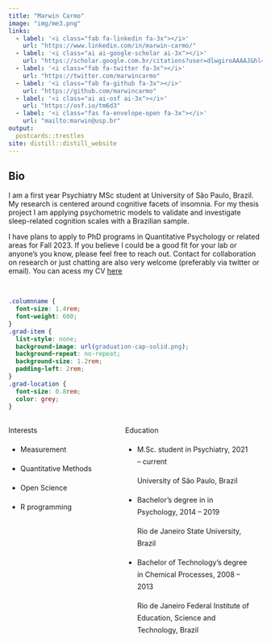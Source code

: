```yaml
---
title: "Marwin Carmo"
image: "img/me3.png"
links:
  - label: '<i class="fab fa-linkedin fa-3x"></i>'
    url: "https://www.linkedin.com/in/marwin-carmo/"
  - label: '<i class="ai ai-google-scholar ai-3x"></i>'
    url: "https://scholar.google.com.br/citations?user=dlwgiroAAAAJ&hl=pt-BR"
  - label: '<i class="fab fa-twitter fa-3x"></i>'
    url: "https://twitter.com/marwincarmo"
  - label: '<i class="fab fa-github fa-3x"></i>'
    url: "https://github.com/marwincarmo"
  - label: '<i class="ai ai-osf ai-3x"></i>'
    url: "https://osf.io/tm6d3"
  - label: '<i class="fas fa-envelope-open fa-3x"></i>'
    url: "mailto:marwin@usp.br"
output:
  postcards::trestles
site: distill::distill_website
---
```


## Bio

I am a first year Psychiatry MSc student at University of São Paulo, Brazil. My research is centered around cognitive facets of insomnia. For my thesis project I am applying psychometric models to validate and investigate sleep-related cognition scales with a Brazilian sample.

I have plans to apply to PhD programs in Quantitative Psychology or related areas for Fall 2023. If you believe I could be a good fit for your lab or anyone's you know, please feel free to reach out. Contact for collaboration on research or just chatting are also very welcome (preferably via twitter or email). You can acess my CV [here](https://marwincarmo.github.io/cv/cv-compact-v3.pdf)

<br>

<!-- Source: https://github.com/etiennebacher/personal_website_distill/blob/master/index.Rmd -->

```css
.columnname {
  font-size: 1.4rem; 
  font-weight: 600;
}
.grad-item {
  list-style: none; 
  background-image: url(graduation-cap-solid.png); 
  background-repeat: no-repeat;  
  background-size: 1.2rem; 
  padding-left: 2rem;
}
.grad-location {
  font-size: 0.8rem;
  color: grey;
}
```

:::: {style="display: grid; grid-template-columns: 40% 50%; grid-column-gap: 30px; line-height: 1.5rem;"}

::: {}
<span class = "columnname"> Interests </span>

* Measurement

* Quantitative Methods

* Open Science

* R programming
:::

::: {}
<span class = "columnname"> Education </span>

<ul>
 
<li class = "grad-item">   M.Sc. student in Psychiatry, 2021 -- current <br> <p class = "grad-location"> University of São Paulo, Brazil </p> </li>
<li class = "grad-item">   Bachelor's degree in in Psychology, 2014 -- 2019 <br>
<p class = "grad-location"> Rio de Janeiro State University, Brazil </p> </li>
<li class = "grad-item">   Bachelor of Technology's degree in Chemical Processes, 2008 -- 2013 <br> <p class = "grad-location"> Rio de Janeiro Federal Institute of Education, Science and Technology, Brazil </p> 
</li>

</ul>
:::
::::

